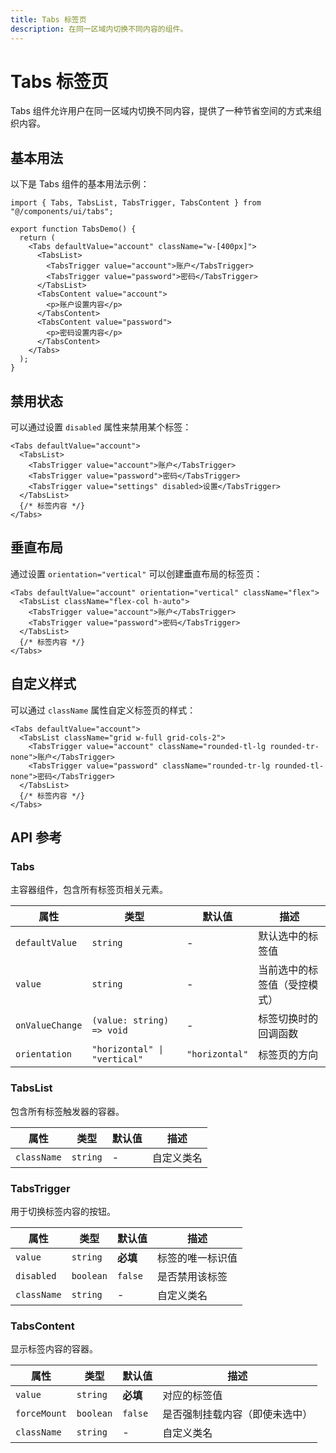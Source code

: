 ```yaml
---
title: Tabs 标签页
description: 在同一区域内切换不同内容的组件。
---
```


# Tabs 标签页

Tabs 组件允许用户在同一区域内切换不同内容，提供了一种节省空间的方式来组织内容。

## 基本用法

以下是 Tabs 组件的基本用法示例：

```tsx
import { Tabs, TabsList, TabsTrigger, TabsContent } from "@/components/ui/tabs";

export function TabsDemo() {
  return (
    <Tabs defaultValue="account" className="w-[400px]">
      <TabsList>
        <TabsTrigger value="account">账户</TabsTrigger>
        <TabsTrigger value="password">密码</TabsTrigger>
      </TabsList>
      <TabsContent value="account">
        <p>账户设置内容</p>
      </TabsContent>
      <TabsContent value="password">
        <p>密码设置内容</p>
      </TabsContent>
    </Tabs>
  );
}
```

## 禁用状态

可以通过设置 `disabled` 属性来禁用某个标签：

```tsx
<Tabs defaultValue="account">
  <TabsList>
    <TabsTrigger value="account">账户</TabsTrigger>
    <TabsTrigger value="password">密码</TabsTrigger>
    <TabsTrigger value="settings" disabled>设置</TabsTrigger>
  </TabsList>
  {/* 标签内容 */}
</Tabs>
```

## 垂直布局

通过设置 `orientation="vertical"` 可以创建垂直布局的标签页：

```tsx
<Tabs defaultValue="account" orientation="vertical" className="flex">
  <TabsList className="flex-col h-auto">
    <TabsTrigger value="account">账户</TabsTrigger>
    <TabsTrigger value="password">密码</TabsTrigger>
  </TabsList>
  {/* 标签内容 */}
</Tabs>
```

## 自定义样式

可以通过 `className` 属性自定义标签页的样式：

```tsx
<Tabs defaultValue="account">
  <TabsList className="grid w-full grid-cols-2">
    <TabsTrigger value="account" className="rounded-tl-lg rounded-tr-none">账户</TabsTrigger>
    <TabsTrigger value="password" className="rounded-tr-lg rounded-tl-none">密码</TabsTrigger>
  </TabsList>
  {/* 标签内容 */}
</Tabs>
```

## API 参考

### Tabs

主容器组件，包含所有标签页相关元素。

| 属性 | 类型 | 默认值 | 描述 |
| --- | --- | --- | --- |
| `defaultValue` | `string` | - | 默认选中的标签值 |
| `value` | `string` | - | 当前选中的标签值（受控模式） |
| `onValueChange` | `(value: string) => void` | - | 标签切换时的回调函数 |
| `orientation` | `"horizontal" \| "vertical"` | `"horizontal"` | 标签页的方向 |

### TabsList

包含所有标签触发器的容器。

| 属性 | 类型 | 默认值 | 描述 |
| --- | --- | --- | --- |
| `className` | `string` | - | 自定义类名 |

### TabsTrigger

用于切换标签内容的按钮。

| 属性 | 类型 | 默认值 | 描述 |
| --- | --- | --- | --- |
| `value` | `string` | **必填** | 标签的唯一标识值 |
| `disabled` | `boolean` | `false` | 是否禁用该标签 |
| `className` | `string` | - | 自定义类名 |

### TabsContent

显示标签内容的容器。

| 属性 | 类型 | 默认值 | 描述 |
| --- | --- | --- | --- |
| `value` | `string` | **必填** | 对应的标签值 |
| `forceMount` | `boolean` | `false` | 是否强制挂载内容（即使未选中） |
| `className` | `string` | - | 自定义类名 |
